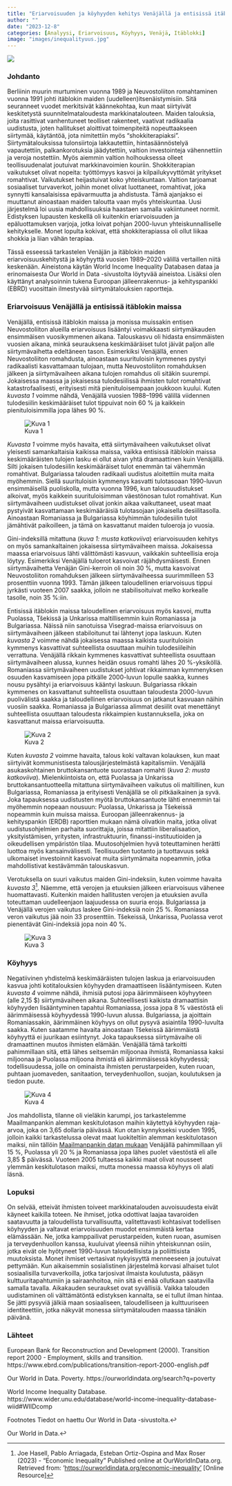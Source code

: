 ```yaml
---
title: "Eriarvoisuuden ja köyhyyden kehitys Venäjällä ja entisissä itäblokin maissa"
author: ""
date: "2023-12-8"
categories: [Analyysi, Eriarvoisuus, Köyhyys, Venäjä, Itäblokki]
image: "images/inequalityuus.jpg"
---
```


![](images/inequalityuus.jpg){fig-align="center"}

### Johdanto

Berliinin muurin murtuminen vuonna 1989 ja Neuvostoliiton romahtaminen vuonna 1991 johti itäblokin maiden (uudelleen)itsenäistymisiin. Sitä seuranneet vuodet merkitsivät käännekohtaa, kun maat siirtyivät keskitetystä suunnitelmataloudesta markkinatalouteen. Maiden talouksia, joita rasittivat vanhentuneet teolliset rakenteet, vaativat radikaalia uudistusta, joten hallitukset aloittivat toimenpiteitä nopeuttaakseen siirtymää, käytäntöä, jota nimitettiin myös "shokkiterapiaksi". Siirtymätalouksissa tulonsiirtoja lakkautettiin, hintasäännöstelyä vapautettiin, palkankorotuksia jäädytettiin, valtion investointeja vähennettiin ja veroja nostettiin. Myös aiemmin valtion holhouksessa olleet teollisuudenalat joutuivat markkinavoimien kouriin. Shokkiterapian vaikutukset olivat nopeita: työttömyys kasvoi ja kilpailukyvyttömät yritykset romahtivat. Vaikutukset heijastuivat koko yhteiskuntaan. Valtion tarjoamat sosiaaliset turvaverkot, joihin monet olivat luottaneet, romahtivat, joka synnytti kansalaisissa epävarmuutta ja ahdistusta. Tämä ajanjakso ei muuttanut ainoastaan maiden taloutta vaan myös yhteiskuntaa. Uusi järjestelmä loi uusia mahdollisuuksia haastaen samalla vakiintuneet normit. Edistyksen lupausten keskellä oli kuitenkin eriarvoisuuden ja epäluottamuksen varjoja, jotka loivat pohjan 2000-luvun yhteiskunnalliselle kehitykselle. Monet lopulta kokivat, että shokkiterapiassa oli ollut liikaa shokkia ja liian vähän terapiaa.

Tässä esseessä tarkastelen Venäjän ja itäblokin maiden eriarvoisuuskehitystä ja köyhyyttä vuosien 1989--2020 välillä vertaillen niitä keskenään. Aineistona käytän World Income Inequality Databasen dataa ja erinomaisesta Our World in Data -sivustolta löytyvää aineistoa. Lisäksi olen käyttänyt analysoinnin tukena Euroopan jälleenrakennus- ja kehityspankki (EBRD) vuosittain ilmestyvää siirtymätalouksien raportteja.

### Eriarvoisuus Venäjällä ja entisissä itäblokin maissa

Venäjällä, entisissä itäblokin maissa ja monissa muissakin entisen Neuvostoliiton alueilla eriarvoisuus lisääntyi voimakkaasti siirtymäkauden ensimmäisen vuosikymmenen aikana. Talouskasvu oli hidasta ensimmäisten vuosien aikana, minkä seurauksena keskimääräiset tulot jäivät paljon alle siirtymävaihetta edeltäneen tason. Esimerkiksi Venäjällä, ennen Neuvostoliiton romahdusta, ainoastaan suurituloisin kymmenes pystyi radikaalisti kasvattamaan tulojaan, mutta Neuvostoliiton romahduksen jälkeen ja siirtymävaiheen aikana tulojen romahdus oli sitäkin suurempi. Jokaisessa maassa ja jokaisessa tulodesiilissä ihmisten tulot romahtivat katastrofaalisesti, erityisesti mitä pienituloisempaan joukkoon kuului. Kuten *kuvasta 1* voimme nähdä, Venäjällä vuosien 1988--1996 välillä viidennen tulodesiilin keskimääräiset tulot tippuivat noin 60 % ja kaikkein pienituloisimmilla jopa lähes 90 %.

![Kuva 1](images/Inequality.jpg){fig-align="center"}

*Kuvasta 1* voimme myös havaita, että siirtymävaiheen vaikutukset olivat yleisesti samankaltaisia kaikissa maissa, vaikka entisissä itäblokin maissa keskimääräisten tulojen lasku ei ollut aivan yhtä dramaattinen kuin Venäjällä. Silti jokaisen tulodesiilin keskimääräiset tulot enemmän tai vähemmän romahtivat. Bulgariassa talouden radikaali uudistus aloitettiin muita maita myöhemmin. Siellä suurituloisin kymmenys kasvatti tulotasoaan 1990-luvun ensimmäisellä puoliskolla, mutta vuonna 1996, kun talousuudistukset alkoivat, myös kaikkein suurituloisimman väestönosan tulot romahtivat. Kun siirtymävaiheen uudistukset olivat jonkin aikaa vaikuttaneet, useat maat pystyivät kasvattamaan keskimääräisiä tulotasojaan jokaisella desiilitasolla. Ainoastaan Romaniassa ja Bulgariassa köyhimmän tulodesiilin tulot jämähtivät paikoilleen, ja tämä on kasvattanut maiden tuloeroja jo vuosia.

Gini-indeksillä mitattuna (*kuva 1: musta katkoviiva*) eriarvoisuuden kehitys on myös samankaltainen jokaisessa siirtymävaiheen maissa. Jokaisessa maassa eriarvoisuus lähti välittömästi kasvuun, vaikkakin suhteellisia eroja löytyy. Esimerkiksi Venäjällä tuloerot kasvoivat räjähdysmäisesti. Ennen siirtymävaihetta Venäjän Gini-kerroin oli noin 30 %, mutta kasvoivat Neuvostoliiton romahduksen jälkeen siirtymävaiheessa suurimmilleen 53 prosenttiin vuonna 1993. Tämän jälkeen taloudellinen eriarvoisuus tippui jyrkästi vuoteen 2007 saakka, jolloin ne stabilisoituivat melko korkealle tasolle, noin 35 %:iin.

Entisissä itäblokin maissa taloudellinen eriarvoisuus myös kasvoi, mutta Puolassa, Tšekissä ja Unkarissa maltillisemmin kuin Romaniassa ja Bulgariassa. Näissä niin sanotuissa Visegrad-maissa eriarvoisuus on siirtymävaiheen jälkeen stabiloitunut tai lähtenyt jopa laskuun. Kuten *kuvasta 2* voimme nähdä jokaisessa maassa kaikista suurituloisin kymmenys kasvattivat suhteellista osuuttaan muihin tulodesiileihin verrattuna. Venäjällä rikkain kymmenes kasvattivat suhteellista osuuttaan siirtymävaiheen alussa, kunnes heidän osuus romahti lähes 20 %-yksiköllä. Romaniassa siirtymävaiheen uudistukset johtivat rikkaimman kymmenyksen osuuden kasvamiseen jopa pitkälle 2000-luvun lopulle saakka, kunnes nousu pysähtyi ja eriarvoisuus kääntyi laskuun. Bulgariassa rikkain kymmenes on kasvattanut suhteellista osuuttaan taloudesta 2000-luvun puolivälistä saakka ja taloudellinen eriarvoisuus on jatkanut kasvuaan näihin vuosiin saakka. Romaniassa ja Bulgariassa alimmat desiilit ovat menettänyt suhteellista osuuttaan taloudesta rikkaimpien kustannuksella, joka on kasvattanut maissa eriarvoisuutta.

![Kuva 2](images/inequality_2.jpg){fig-align="center"}

Kuten *kuvasta 2* voimme havaita, talous koki valtavan kolauksen, kun maat siirtyivät kommunistisesta talousjärjestelmästä kapitalismiin. Venäjällä asukaskohtainen bruttokansantuote suorastaan romahti (*kuva 2: musta katkoviiva*). Mielenkiintoista on, että Puolassa ja Unkarissa bruttokansantuotteella mitattuna siirtymävaiheen vaikutus oli maltillinen, kun Bulgariassa, Romaniassa ja erityisesti Venäjällä se oli pitkäaikainen ja syvä. Joka tapauksessa uudistusten myötä bruttokansantuote lähti ennemmin tai myöhemmin nopeaan nousuun: Puolassa, Unkarissa ja Tšekeissä nopeammin kuin muissa maissa. Euroopan jälleenrakennus- ja kehityspankin (ERDB) raporttien mukaan nämä olivatkin maita, jotka olivat uudistusohjelmien parhaita suorittajia, joissa mitattiin liberalisaation, yksityistämisen, yritysten, infrastruktuurin, finanssi-instituutioiden ja oikeudellisen ympäristön tilaa. Muutosohjelmien hyvä toteuttaminen herätti luottoa myös kansainvälisesti. Teollisuuden tuotanto ja tuottavuus sekä ulkomaiset investoinnit kasvoivat muita siirtymämaita nopeammin, jotka mahdollistivat kestävämmän talouskasvun.

Verotuksella on suuri vaikutus maiden Gini-indeksiin, kuten voimme havaita *kuvasta 3*[^1]. Näemme, että verojen ja etuuksien jälkeen eriarvoisuus vähenee huomattavasti. Kuitenkin maiden hallitusten verojen ja etuuksien avulla toteuttaman uudelleenjaon laajuudessa on suuria eroja. Bulgariassa ja Venäjällä verojen vaikutus laskee Gini-indeksiä noin 25 %. Romaniassa veron vaikutus jää noin 33 prosenttiin. Tšekeissä, Unkarissa, Puolassa verot pienentävät Gini-indeksiä jopa noin 40 %.

[^1]: Joe Hasell, Pablo Arriagada, Esteban Ortiz-Ospina and Max Roser (2023) - "Economic Inequality" Published online at OurWorldInData.org. Retrieved from: '[https://ourworldindata.org/economic-inequality'](https://ourworldindata.org/economic-inequality') \[Online Resource\]

![Kuva 3](images/inequality_tax.png){fig-align="center"}

### Köyhyys

Negatiivinen yhdistelmä keskimääräisten tulojen laskua ja eriarvoisuuden kasvua johti kotitalouksien köyhyyden dramaattiseen lisääntymiseen. Kuten *kuvasta 4* voimme nähdä, ihmisiä putosi jopa äärimmäiseen köyhyyteen (alle 2,15 \$) siirtymävaiheen aikana. Suhteellisesti kaikista dramaattisin köyhyyden lisääntyminen tapahtui Romaniassa, jossa jopa 8 % väestöstä eli äärimmäisessä köyhyydessä 1990-luvun alussa. Bulgariassa, ja ajoittain Romaniassakin, äärimmäinen köyhyys on ollut pysyvä asiaintila 1990-luvulta saakka. Kuten saatamme havaita ainoastaan Tšekeissä äärimmäistä köyhyyttä ei juurikaan esiintynyt. Joka tapauksessa siirtymävaihe oli dramaattinen muutos ihmisten elämään. Venäjällä tämä tarkoitti pahimmillaan sitä, että lähes seitsemän miljoonaa ihmistä, Romaniassa kaksi miljoonaa ja Puolassa miljoona ihmistä eli äärimmäisessä köyhyydessä; todellisuudessa, jolle on ominaista ihmisten perustarpeiden, kuten ruoan, puhtaan juomaveden, sanitaation, terveydenhuollon, suojan, koulutuksen ja tiedon puute.

![Kuva 4](images/poverty.jpg){fig-align="center"}

Jos mahdollista, tilanne oli vieläkin karumpi, jos tarkastelemme Maailmanpankin alemman keskitulotason maihin käytettyä köyhyyden raja-arvoa, joka on 3,65 dollaria päivässä. Kun otan kynnykseksi vuoden 1995, jolloin kaikki tarkastelussa olevat maat luokiteltiin alemman keskitulotason maiksi, niin tällöin [Maailmanpankin datan mukaan](https://ourworldindata.org/explorers/poverty-explorer?tab=chart&time=1989..latest&facet=entity&country=POL~RUS~HUN~CZE~ROU~BGR&pickerSort=desc&pickerMetric=headcount_ratio_365&Indicator=Share+in+poverty&Poverty+line=%243.65+per+day%3A+Lower-middle+income+poverty+line&Household+survey+data+type=Show+data+from+both+income+and+consumption+surveys&Show+breaks+between+less+comparable+surveys=false "Share of population living on less than $3.65 a day, 1989 to 2020") Venäjällä pahimmillaan yli 15 %, Puolassa yli 20 % ja Romaniassa jopa lähes puolet väestöstä eli alle 3,85 \$ päivässä. Vuoteen 2005 tultaessa kaikki maat olivat nousseet ylemmän keskitulotason maiksi, mutta monessa maassa köyhyys oli alati läsnä.

### Lopuksi

On selvää, etteivät ihmisten toiveet markkinatalouden auvoisuudesta eivät käyneet kaikilla toteen. Ne ihmiset, jotka odottivat laajaa tavaroiden saatavuutta ja taloudellista turvallisuutta, valitettavasti kohtasivat todellisen köyhyyden ja valtavat eriarvoisuuden muodot ensimmäistä kertaa elämässään. Ne, jotka kamppailivat perustarpeiden, kuten ruoan, asumisen ja terveydenhuollon kanssa, kuuluivat yleensä niihin yhteiskunnan osiin, jotka eivät ole hyötyneet 1990-luvun taloudellisista ja poliittisista muutoksista. Monet ihmiset vertasivat nykyisyyttä menneeseen ja joutuivat pettymään. Kun aikaisemmin sosialistinen järjestelmä korvasi alhaiset tulot sosiaalisilla turvaverkoilla, jotka tarjosivat ilmaista koulutusta, pääsyn kulttuuritapahtumiin ja sairaanhoitoa, niin sitä ei enää ollutkaan saatavilla samalla tavalla. Aikakauden seuraukset ovat syvällisiä. Vaikka talouden uudistaminen oli välttämätöntä edistyksen kannalta, se ei tullut ilman hintaa. Se jätti pysyviä jälkiä maan sosiaaliseen, taloudelliseen ja kulttuuriseen identiteettiin, jotka näkyvät monessa siirtymätalouden maassa tänäkin päivänä.

### Lähteet

European Bank for Reconstruction and Development (2000). Transition report 2000 - Employment, skills and transition. https://www.ebrd.com/publications/transition-report-2000-english.pdf

Our World in Data. Poverty. https://ourworldindata.org/search?q=poverty

World Income Inequality Database. https://www.wider.unu.edu/database/world-income-inequality-database-wiid#WIIDcomp

Footnotes Tiedot on haettu Our World in Data -sivustolta.↩︎

Our World in Data.↩︎
